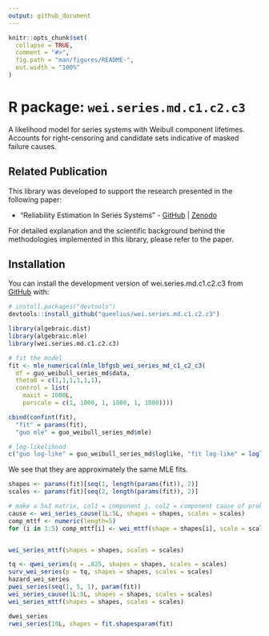 ```yaml
---
output: github_document
---
```


<!-- README.md is generated from README.Rmd. Please edit that file -->

```r
knitr::opts_chunk$set(
  collapse = TRUE,
  comment = "#>",
  fig.path = "man/figures/README-",
  out.width = "100%"
)
```

# R package: `wei.series.md.c1.c2.c3`

A likelihood model for series systems with Weibull component lifetimes.
Accounts for right-censoring and candidate sets indicative of masked failure
causes. 


## Related Publication

This library was developed to support the research presented in the following paper:

- "Reliability Estimation In Series Systems" - [GitHub](https://github.com/queelius/reliability-estimation-in-series-systems) | [Zenodo](https://doi.org/zenodo.XXXXX)

For detailed explanation and the scientific background behind the methodologies implemented in this library, please refer to the paper.

<!-- badges: start -->
<!-- badges: end -->

## Installation

You can install the development version of wei.series.md.c1.c2.c3 from [GitHub](https://github.com/) with:

``` r
# install.packages("devtools")
devtools::install_github("queelius/wei.series.md.c1.c2.c3")
```

```r
library(algebraic.dist)
library(algebraic.mle)
library(wei.series.md.c1.c2.c3)
```


```r
# fit the model
fit <- mle_numerical(mle_lbfgsb_wei_series_md_c1_c2_c3(
  df = guo_weibull_series_md$data,
  theta0 = c(1,1,1,1,1,1),
  control = list(
    maxit = 1000L,
    parscale = c(1, 1000, 1, 1000, 1, 1000))))

cbind(confint(fit),
  "fit" = params(fit),
  "guo mle" = guo_weibull_series_md$mle)

# log-likelihood
c("guo log-like" = guo_weibull_series_md$loglike, "fit log-like" = loglik_val(fit))
```

We see that they are approximately the same MLE fits.


```r
shapes <- params(fit)[seq(1, length(params(fit)), 2)]
scales <- params(fit)[seq(2, length(params(fit)), 2)]

# make a 5x3 matrix, col1 = component j, col2 = component cause of probability for component j, and col 3 = mttf of component j
cause <- wei_series_cause(1L:5L, shapes = shapes, scales = scales)
comp_mttf <- numeric(length=5)
for (i in 1:5) comp_mttf[i] <- wei_mttf(shape = shapes[i], scale = scales[i])


wei_series_mttf(shapes = shapes, scales = scales)
```


```r
tq <- qwei_series(q = .825, shapes = shapes, scales = scales)
surv_wei_series(p = tq, shapes = shapes, scales = scales)
hazard_wei_series 
pwei_series(seq(1, 5, 1), param(fit))
wei_series_cause(1L:5L, shapes = shapes, scales = scales)
wei_series_mttf(shapes = shapes, scales = scales)

dwei_series 
rwei_series(10L, shapes = fit.shapesparam(fit)
```